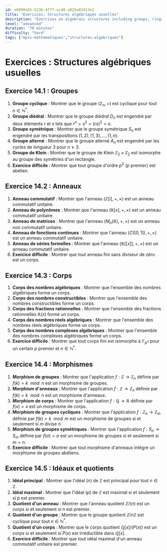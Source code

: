 ```yaml
---
id: e6890a55-5236-4ff7-acd8-a825e82413e2
title: "Exercices: Structures algébriques usuelles"
description: "Exercises on algebraic structures including groups, rings, and fields"
level: "advanced"
duration: "70 minutes"
difficulty: "hard"
tags: ["mpsi-mathematiques","structures-algebriques"]
---
```


# Exercices : Structures algébriques usuelles

## Exercice 14.1 : Groupes

1. **Groupe cyclique** : Montrer que le groupe $(\mathbb{Z}_n, +)$ est cyclique pour tout $n \in \mathbb{N}^*$.
2. **Groupe diédral** : Montrer que le groupe diédral $D_n$ est engendré par deux éléments $r$ et $s$ tels que $r^n = s^2 = (rs)^2 = e$.
3. **Groupe symétrique** : Montrer que le groupe symétrique $S_n$ est engendré par les transpositions $(1,2), (1,3), \ldots, (1,n)$.
4. **Groupe alterné** : Montrer que le groupe alterné $A_n$ est engendré par les cycles de longueur $3$ pour $n \geq 3$.
5. **Groupe de Klein** : Montrer que le groupe de Klein $\mathbb{Z}_2 \times \mathbb{Z}_2$ est isomorphe au groupe des symétries d'un rectangle.
6. **Exercice difficile** : Montrer que tout groupe d'ordre $p^2$ ($p$ premier) est abélien.

## Exercice 14.2 : Anneaux

1. **Anneau commutatif** : Montrer que l'anneau $(\mathbb{Z}[i], +, \times)$ est un anneau commutatif unitaire.
2. **Anneau de polynômes** : Montrer que l'anneau $(\mathbb{R}[x], +, \times)$ est un anneau commutatif unitaire.
3. **Anneau de matrices** : Montrer que l'anneau $(M_n(\mathbb{R}), +, \times)$ est un anneau non commutatif unitaire.
4. **Anneau de fonctions continues** : Montrer que l'anneau $(C([0,1]), +, \times)$ est un anneau commutatif unitaire.
5. **Anneau de séries formelles** : Montrer que l'anneau $(\mathbb{R}[[x]], +, \times)$ est un anneau commutatif unitaire.
6. **Exercice difficile** : Montrer que tout anneau fini sans diviseur de zéro est un corps.

## Exercice 14.3 : Corps

1. **Corps des nombres algébriques** : Montrer que l'ensemble des nombres algébriques forme un corps.
2. **Corps des nombres constructibles** : Montrer que l'ensemble des nombres constructibles forme un corps.
3. **Corps des fractions rationnelles** : Montrer que l'ensemble des fractions rationnelles $\mathbb{R}(x)$ forme un corps.
4. **Corps des nombres réels algébriques** : Montrer que l'ensemble des nombres réels algébriques forme un corps.
5. **Corps des nombres complexes algébriques** : Montrer que l'ensemble des nombres complexes algébriques forme un corps.
6. **Exercice difficile** : Montrer que tout corps fini est isomorphe à $\mathbb{F}_{p^n}$ pour un certain $p$ premier et $n \in \mathbb{N}^*$.

## Exercice 14.4 : Morphismes

1. **Morphism de groupes** : Montrer que l'application $f: \mathbb{Z} \to \mathbb{Z}_n$ définie par $f(k) = k \mod n$ est un morphisme de groupes.
2. **Morphism d'anneaux** : Montrer que l'application $f: \mathbb{Z} \to \mathbb{Z}_n$ définie par $f(k) = k \mod n$ est un morphisme d'anneaux.
3. **Morphism de corps** : Montrer que l'application $f: \mathbb{Q} \to \mathbb{R}$ définie par $f(x) = x$ est un morphisme de corps.
4. **Morphism de groupes cycliques** : Montrer que l'application $f: \mathbb{Z}_n \to \mathbb{Z}_m$ définie par $f(k) = k \mod m$ est un morphisme de groupes si et seulement si $m$ divise $n$.
5. **Morphism de groupes symétriques** : Montrer que l'application $f: S_n \to S_m$ définie par $f(\sigma) = \sigma$ est un morphisme de groupes si et seulement si $m = n$.
6. **Exercice difficile** : Montrer que tout morphisme d'anneaux intègre un morphisme de groupes abéliens.

## Exercice 14.5 : Idéaux et quotients

1. **Idéal principal** : Montrer que l'idéal $(n)$ de $\mathbb{Z}$ est principal pour tout $n \in \mathbb{Z}$.
2. **Idéal maximal** : Montrer que l'idéal $(p)$ de $\mathbb{Z}$ est maximal si et seulement si $p$ est premier.
3. **Quotient d'un anneau** : Montrer que l'anneau quotient $\mathbb{Z}/(n)$ est un corps si et seulement si $n$ est premier.
4. **Quotient d'un groupe** : Montrer que le groupe quotient $\mathbb{Z}/n\mathbb{Z}$ est cyclique pour tout $n \in \mathbb{N}^*$.
5. **Quotient d'un corps** : Montrer que le corps quotient $\mathbb{Q}[x]/(P(x))$ est un corps si et seulement si $P(x)$ est irréductible dans $\mathbb{Q}[x]$.
6. **Exercice difficile** : Montrer que tout idéal maximal d'un anneau commutatif unitaire est premier.
